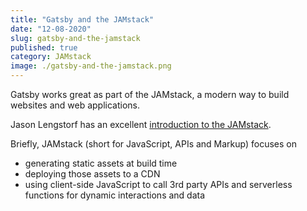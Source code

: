 ---
title: "Gatsby and the JAMstack"
date: "12-08-2020"
slug: gatsby-and-the-jamstack
published: true
category: JAMstack
image: ./gatsby-and-the-jamstack.png
---

Gatsby works great as part of the JAMstack, a modern way to build websites and web applications.

Jason Lengstorf has an excellent [introduction to the JAMstack](https://www.learnwithjason.dev/blog/wtf-is-jamstack/).

Briefly, JAMstack (short for JavaScript, APIs and Markup) focuses on

- generating static assets at build time
- deploying those assets to a CDN
- using client-side JavaScript to call 3rd party APIs and serverless functions for dynamic interactions and data
